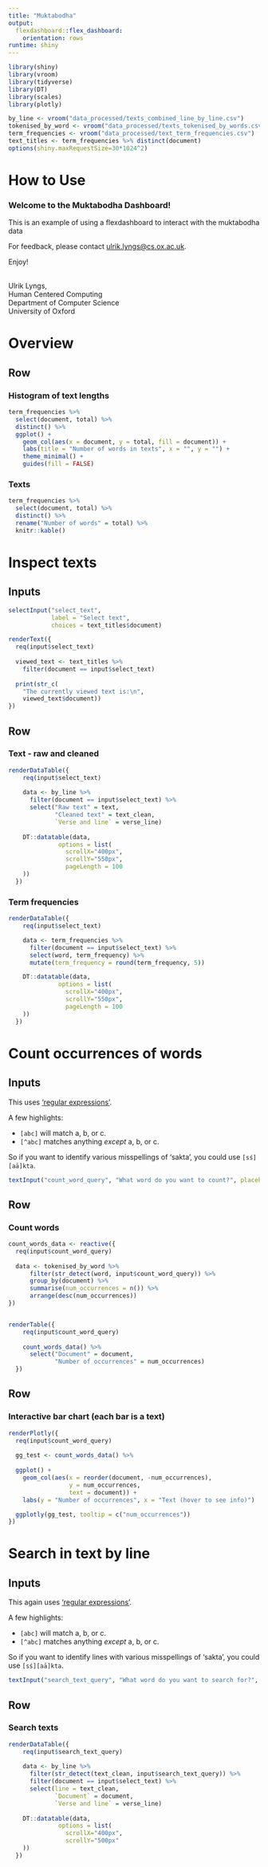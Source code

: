 ```yaml
---
title: "Muktabodha"
output: 
  flexdashboard::flex_dashboard:
    orientation: rows
runtime: shiny
---
```


```r
library(shiny)
library(vroom)
library(tidyverse)
library(DT)
library(scales)
library(plotly)

by_line <- vroom("data_processed/texts_combined_line_by_line.csv")
tokenised_by_word <- vroom("data_processed/texts_tokenised_by_words.csv")
term_frequencies <- vroom("data_processed/text_term_frequencies.csv")
text_titles <- term_frequencies %>% distinct(document)
options(shiny.maxRequestSize=30*1024^2)

```

How to Use
===================================== 

### Welcome to the Muktabodha Dashboard!

This is an example of using a flexdashboard to interact with the muktabodha data


For feedback, please contact [ulrik.lyngs\@cs.ox.ac.uk](mailto:ulrik.lyngs@cs.ox.ac.uk).

Enjoy!

<br>
Ulrik Lyngs,\
Human Centered Computing \
Department of Computer Science \
University of Oxford


Overview
===================================== 

Row
-------------------------------------
### Histogram of text lengths
```r
term_frequencies %>% 
  select(document, total) %>% 
  distinct() %>% 
  ggplot() +
    geom_col(aes(x = document, y = total, fill = document)) +
    labs(title = "Number of words in texts", x = "", y = "") +
    theme_minimal() +
    guides(fill = FALSE)

```


### Texts
```r
term_frequencies %>% 
  select(document, total) %>% 
  distinct() %>% 
  rename("Number of words" = total) %>% 
  knitr::kable()
```


Inspect texts
===================================== 
Inputs {.sidebar data-width=250}
-------------------------------------

```r
selectInput("select_text", 
            label = "Select text", 
            choices = text_titles$document)

renderText({
  req(input$select_text)
  
  viewed_text <- text_titles %>% 
    filter(document == input$select_text)
  
  print(str_c(
    "The currently viewed text is:\n",
    viewed_text$document))
})

```

Row
-------------------------------------
### Text - raw and cleaned
```r
renderDataTable({
    req(input$select_text)
  
    data <- by_line %>% 
      filter(document == input$select_text) %>% 
      select("Raw text" = text,
             "Cleaned text" = text_clean, 
             `Verse and line` = verse_line)
      
    DT::datatable(data, 
              options = list(
                scrollX="400px",
                scrollY="550px",
                pageLength = 100
    ))
  })

```


### Term frequencies {data-width=300}
```r
renderDataTable({
    req(input$select_text)

    data <- term_frequencies %>%
      filter(document == input$select_text) %>% 
      select(word, term_frequency) %>% 
      mutate(term_frequency = round(term_frequency, 5))

    DT::datatable(data,
              options = list(
                scrollX="400px",
                scrollY="550px",
                pageLength = 100
    ))
  })

```

Count occurrences of words
===================================== 
Inputs {.sidebar data-width=250}
-------------------------------------

This uses ['regular expressions'](https://r4ds.had.co.nz/strings.html#matching-patterns-with-regular-expressions).

A few highlights:

- `[abc]` will match a, b, or c.
- `[^abc]` matches anything *except* a, b, or c.

So if you want to identify various misspellings of 'sakta', you could use `[sś][aā]kta`.


```r
textInput("count_word_query", "What word do you want to count?", placeholder = "For example [sś][aā]kta")

```

Row
-------------------------------------
### Count words
```r
count_words_data <- reactive({
  req(input$count_word_query)
  
  data <- tokenised_by_word %>%
      filter(str_detect(word, input$count_word_query)) %>%
      group_by(document) %>%
      summarise(num_occurrences = n()) %>%
      arrange(desc(num_occurrences))
})


renderTable({
    req(input$count_word_query)
    
    count_words_data() %>% 
      select("Document" = document, 
             "Number of occurrences" = num_occurrences)
  })

```

Row
-------------------------------------
### Interactive bar chart (each bar is a text)
```r
renderPlotly({
  req(input$count_word_query)
  
  gg_test <- count_words_data() %>% 
  
  ggplot() +
    geom_col(aes(x = reorder(document, -num_occurrences),
                 y = num_occurrences,
                 text = document)) +
    labs(y = "Number of occurrences", x = "Text (hover to see info)")

  ggplotly(gg_test, tooltip = c("num_occurrences"))  
})

```



Search in text by line
===================================== 
Inputs {.sidebar data-width=250}
-------------------------------------

This again uses ['regular expressions'](https://r4ds.had.co.nz/strings.html#matching-patterns-with-regular-expressions).

A few highlights:

- `[abc]` will match a, b, or c.
- `[^abc]` matches anything *except* a, b, or c.

So if you want to identify lines with various misspellings of 'sakta', you could use `[sś][aā]kta`.


```r
textInput("search_text_query", "What word do you want to search for?", placeholder = "For example [sś][aā]kta")
```


Row
-------------------------------------
### Search texts
```r
renderDataTable({
    req(input$search_text_query)
    
    data <- by_line %>% 
      filter(str_detect(text_clean, input$search_text_query)) %>%
      filter(document == input$select_text) %>% 
      select(line = text_clean, 
             `Document` = document, 
             `Verse and line` = verse_line)
    
    DT::datatable(data, 
              options = list(
                scrollX="400px",
                scrollY="500px"
    ))
  })

```

